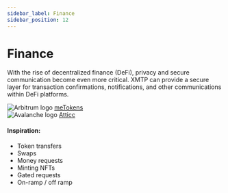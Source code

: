 ```yaml
---
sidebar_label: Finance
sidebar_position: 12
---
```



# Finance

With the rise of decentralized finance (DeFi), privacy and secure communication become even more critical. XMTP can provide a secure layer for transaction confirmations, notifications, and other communications within DeFi platforms.

<div class="chain-list">
  <div class="chain-item">
    <img src={metokens} style={{ width: "100px" }} alt="Arbitrum logo" />
    <a href="https://metokens.com/">meTokens</a>
  </div>
  <div class="chain-item">
    <img src={attic} style={{ width: "100px" }} alt="Avalanche logo" />
    <a href="https://atticc.xyz/">Atticc</a>
  </div>
</div>

#### Inspiration:

- Token transfers
- Swaps
- Money requests
- Minting NFTs
- Gated requests
- On-ramp / off ramp
